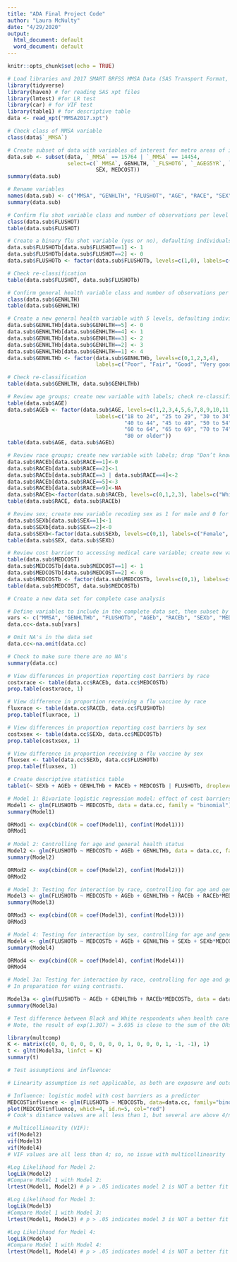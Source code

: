 ```yaml
---
title: "ADA Final Project Code"
author: "Laura McNulty"
date: "4/29/2020"
output:
  html_document: default
  word_document: default
---
```


```r
knitr::opts_chunk$set(echo = TRUE)
```

```r
# Load libraries and 2017 SMART BRFSS MMSA Data (SAS Transport Format, available at https://www.cdc.gov/brfss/annual_data/2017/files/MMSA2017_XPT.zip)
library(tidyverse)
library(haven) # for reading SAS xpt files
library(lmtest) #for LR test
library(car) # for VIF test
library(table1) # for descriptive table
data <- read_xpt("MMSA2017.xpt")
```

```r
# Check class of MMSA variable
class(data$`_MMSA`)

# Create subset of data with variables of interest for metro areas of interest
data.sub <- subset(data, `_MMSA` == 15764 | `_MMSA` == 14454, 
                   select=c(`_MMSA`, GENHLTH, `_FLSHOT6`, `_AGEG5YR`, `_RACEGR3`,
                            SEX, MEDCOST))
summary(data.sub)

# Rename variables
names(data.sub) <- c("MMSA", "GENHLTH", "FLUSHOT", "AGE", "RACE", "SEX", "MEDCOST") 
summary(data.sub)
```

```r
# Confirm flu shot variable class and number of observations per level
class(data.sub$FLUSHOT)
table(data.sub$FLUSHOT)

# Create a binary flu shot variable (yes or no), defaulting individuals who responded 'Don't Know/Not Sure' or 'Refused'  to NA
data.sub$FLUSHOTb[data.sub$FLUSHOT==1] <- 1
data.sub$FLUSHOTb[data.sub$FLUSHOT==2] <- 0
data.sub$FLUSHOTb <- factor(data.sub$FLUSHOTb, levels=c(1,0), labels=c("Yes", "No"))

# Check re-classification 
table(data.sub$FLUSHOT, data.sub$FLUSHOTb)
```

```r
# Confirm general health variable class and number of observations per level
class(data.sub$GENHLTH)
table(data.sub$GENHLTH)

# Create a new general health variable with 5 levels, defaulting individuals who responded 'Don't Know/Not Sure' or 'Refused' to NA
data.sub$GENHLTHb[data.sub$GENHLTH==5] <- 0
data.sub$GENHLTHb[data.sub$GENHLTH==4] <- 1
data.sub$GENHLTHb[data.sub$GENHLTH==3] <- 2
data.sub$GENHLTHb[data.sub$GENHLTH==2] <- 3
data.sub$GENHLTHb[data.sub$GENHLTH==1] <- 4
data.sub$GENHLTHb <- factor(data.sub$GENHLTHb, levels=c(0,1,2,3,4), 
                            labels=c("Poor", "Fair", "Good", "Very good", "Excellent" ))

# Check re-classification 
table(data.sub$GENHLTH, data.sub$GENHLTHb)
```

```r
# Review age groups; create new variable with labels; check re-classification
table(data.sub$AGE)
data.sub$AGEb <- factor(data.sub$AGE, levels=c(1,2,3,4,5,6,7,8,9,10,11,12,13), 
                            labels=c("18 to 24", "25 to 29", "30 to 34", "35 to 39",
                                     "40 to 44", "45 to 49", "50 to 54", "55 to 59",
                                     "60 to 64", "65 to 69", "70 to 74", "75 to 79",
                                     "80 or older"))
table(data.sub$AGE, data.sub$AGEb)

# Review race groups; create new variable with labels; drop "Don’t know/Not sure/Refused" to NA; check re-classification
data.sub$RACEb[data.sub$RACE==1]<-0
data.sub$RACEb[data.sub$RACE==2]<-1
data.sub$RACEb[data.sub$RACE==3 | data.sub$RACE==4]<-2
data.sub$RACEb[data.sub$RACE==5]<-3
data.sub$RACEb[data.sub$RACE==9]<-NA
data.sub$RACEb<-factor(data.sub$RACEb, levels=c(0,1,2,3), labels=c("White Non-Hispanic", "Black Non-Hispanic", "Other or Multiracial", "Hispanic"))
table(data.sub$RACE, data.sub$RACEb)

# Review sex; create new variable recoding sex as 1 for male and 0 for female; check re-classification 
data.sub$SEXb[data.sub$SEX==1]<-1
data.sub$SEXb[data.sub$SEX==2]<-0
data.sub$SEXb<-factor(data.sub$SEXb, levels=c(0,1), labels=c("Female", "Male"))
table(data.sub$SEX, data.sub$SEXb)

# Review cost barrier to accessing medical care variable; create new variable with two levels, defaulting individuals who responded 'Don't Know/Not Sure' or 'Refused' to NA; check re-classification
table(data.sub$MEDCOST)
data.sub$MEDCOSTb[data.sub$MEDCOST==1] <- 1
data.sub$MEDCOSTb[data.sub$MEDCOST==2] <- 0
data.sub$MEDCOSTb <- factor(data.sub$MEDCOSTb, levels=c(0,1), labels=c("No", "Yes"))
table(data.sub$MEDCOST, data.sub$MEDCOSTb)
```

```r
# Create a new data set for complete case analysis

# Define variables to include in the complete data set, then subset by those variables
vars <- c("MMSA", "GENHLTHb", "FLUSHOTb", "AGEb", "RACEb", "SEXb", "MEDCOSTb")
data.cc<-data.sub[vars]

# Omit NA's in the data set
data.cc<-na.omit(data.cc)

# Check to make sure there are no NA's
summary(data.cc)
```

```r
# View differences in proportion reporting cost barriers by race
costxrace <- table(data.cc$RACEb, data.cc$MEDCOSTb)
prop.table(costxrace, 1)

# View difference in proportion receiving a flu vaccine by race
fluxrace <- table(data.cc$RACEb, data.cc$FLUSHOTb)
prop.table(fluxrace, 1)
```

```r
# View differences in proportion reporting cost barriers by sex
costxsex <- table(data.cc$SEXb, data.cc$MEDCOSTb)
prop.table(costxsex, 1)

# View difference in proportion receiving a flu vaccine by sex
fluxsex <- table(data.cc$SEXb, data.cc$FLUSHOTb)
prop.table(fluxsex, 1)
```

```r
# Create descriptive statistics table
table1(~ SEXb + AGEb + GENHLTHb + RACEb + MEDCOSTb | FLUSHOTb, droplevels = TRUE, data=data.cc)
```


```r
# Model 1: Bivariate logistic regression model: effect of cost barriers on flu shot odds
Model1 <- glm(FLUSHOTb ~ MEDCOSTb, data = data.cc, family = "binomial")
summary(Model1)

ORMod1 <- exp(cbind(OR = coef(Model1), confint(Model1)))
ORMod1
  
# Model 2: Controlling for age and general health status
Model2 <- glm(FLUSHOTb ~ MEDCOSTb + AGEb + GENHLTHb, data = data.cc, family = "binomial")
summary(Model2)

ORMod2 <- exp(cbind(OR = coef(Model2), confint(Model2)))
ORMod2

# Model 3: Testing for interaction by race, controlling for age and general health status
Model3 <- glm(FLUSHOTb ~ MEDCOSTb + AGEb + GENHLTHb + RACEb + RACEb*MEDCOSTb, data = data.cc, family = "binomial")
summary(Model3)

ORMod3 <- exp(cbind(OR = coef(Model3), confint(Model3)))
ORMod3

# Model 4: Testing for interaction by sex, controlling for age and general health status
Model4 <- glm(FLUSHOTb ~ MEDCOSTb + AGEb + GENHLTHb + SEXb + SEXb*MEDCOSTb, data = data.cc, family = "binomial")
summary(Model4)

ORMod4 <- exp(cbind(OR = coef(Model4), confint(Model4)))
ORMod4
```

```r
# Model 3a: Testing for interaction by race, controlling for age and general health status
# In preparation for using contrasts.

Model3a <- glm(FLUSHOTb ~ AGEb + GENHLTHb + RACEb*MEDCOSTb, data = data.cc, family = "binomial")
summary(Model3a)
```
```r
# Test difference between Black and White respondents when health care cost barriers are present.
# Note, the result of exp(1.307) = 3.695 is close to the sum of the ORs 1.5036188+1.9881707+0.1749953 = 3.666785 (but not to 1.5036188+0.1749953=1.68, as reported in final table)

library(multcomp)
K <- matrix(c(0, 0, 0, 0, 0, 0, 0, 0, 1, 0, 0, 0, 1, -1, -1), 1)
t <- glht(Model3a, linfct = K)
summary(t)
```

```r
# Test assumptions and influence:

# Linearity assumption is not applicable, as both are exposure and outcome are categorical

# Influence: logistic model with cost barriers as a predictor
MEDCOSTinfluence <- glm(FLUSHOTb ~ MEDCOSTb, data=data.cc, family="binomial")
plot(MEDCOSTinfluence, which=4, id.n=5, col="red") 
# Cook's distance values are all less than 1, but several are above 4/n (4/1287 = 0.0031). Looking at those rows in the data set, it does not seem any are implausible, so I am not going to remove any as unduly influential values to account for.

# Multicollinearity (VIF):
vif(Model2)
vif(Model3)
vif(Model4)
# VIF values are all less than 4; so, no issue with multicollinearity
```

```r
#Log Likelihood for Model 2:
logLik(Model2)
#Compare Model 1 with Model 2:
lrtest(Model1, Model2) # p > .05 indicates model 2 is NOT a better fit

#Log Likelihood for Model 3:
logLik(Model3) 
#Compare Model 1 with Model 3:
lrtest(Model1, Model3) # p > .05 indicates model 3 is NOT a better fit

#Log Likelihood for Model 4:
logLik(Model4) 
#Compare Model 1 with Model 4:
lrtest(Model1, Model4) # p > .05 indicates model 4 is NOT a better fit
```
